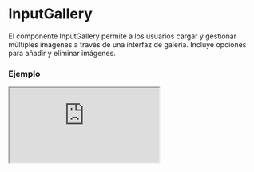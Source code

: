 
# InputGallery

El componente InputGallery permite a los usuarios cargar y gestionar múltiples imágenes a través de una interfaz de galería. Incluye opciones para añadir y eliminar imágenes.

### Ejemplo

<Iframe src="https://fenextjs-component-storybook.vercel.app/iframe.html?args=&id=component-input-gallery--index&viewMode=story" />

### Importacion

Para importar el componente InputGallery, se puede hacer desde fenextjs

```tsx copy
import { InputGallery } from "fenextjs";
```

### Parametros

| Parametro | Tipo | Requerido | Default | Descripcion |
| --------- | ---- | --------- | ------- | ----------- |
| defaultValue | FileProps[] | no | [] | Valor por defecto que se muestra en la galería. Se espera un array de objetos FileProps. |
| value | FileProps[] | no | undefined | Valor controlado para la galería, que reemplaza el defaultValue si se proporciona. |
| textBtn | string | no | 'Add More Images' | Texto que se muestra en el botón para añadir más imágenes. |
| className | string | no | '' | Clase CSS para el componente. |
| classNameContentButton | string | no | '' | Clase CSS para el contenedor del botón. |
| classNameButton | ButtonClassProps | no | \{\} | Clase CSS específica para el botón. |
| onChange | (items: FileProps[]) =\> void | no | undefined | Función que se ejecuta cuando la lista de imágenes cambia. |

### Storybook

Para ver el storybook del componente lo puede hacer con este [link](https://fenextjs-component-storybook.vercel.app/?path=/story/component-input-gallery--index)

### Usos

- Galería de imágenes básica

```tsx copy
<InputGallery onChange={(items) => { console.log(items); }} />
```

- Galería de imágenes con valores predefinidos

```tsx copy
<InputGallery defaultValue={[{ fileData: "url1", text: "Image 1" }]} onChange={(items) => { console.log(items); }} />
```

- Galería con botón personalizado

```tsx copy
<InputGallery textBtn="Upload New Image" onChange={(items) => { console.log(items); }} />
```

